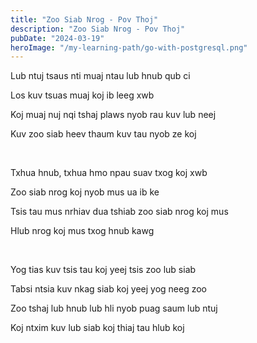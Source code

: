 ```yaml
---
title: "Zoo Siab Nrog - Pov Thoj"
description: "Zoo Siab Nrog - Pov Thoj"
pubDate: "2024-03-19"
heroImage: "/my-learning-path/go-with-postgresql.png"
---
```


Lub ntuj tsaus nti muaj ntau lub hnub qub ci

Los kuv tsuas muaj koj ib leeg xwb

Koj muaj nuj nqi tshaj plaws nyob rau kuv lub neej

Kuv zoo siab heev thaum kuv tau nyob ze koj

<br />

Txhua hnub, txhua hmo npau suav txog koj xwb

Zoo siab nrog koj nyob mus ua ib ke

Tsis tau mus nrhiav dua tshiab zoo siab nrog koj mus

Hlub nrog koj mus txog hnub kawg

<br />

Yog tias kuv tsis tau koj yeej tsis zoo lub siab

Tabsi ntsia kuv nkag siab koj yeej yog neeg zoo

Zoo tshaj lub hnub lub hli nyob puag saum lub ntuj

Koj ntxim kuv lub siab koj thiaj tau hlub koj
